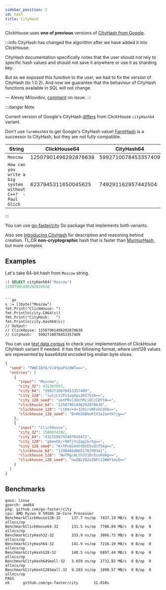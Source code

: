 ```yaml
---
sidebar_position: 2
id: hash
title: CityHash
---
```


ClickHouse uses **one of previous** versions of [CityHash from Google](https://github.com/google/cityhash).

:::info
CityHash has changed the algorithm after we have added it into ClickHouse.

CityHash documentation specifically notes that the user should not rely to specific hash values and should not save it anywhere or use it as sharding key.

But as we exposed this function to the user, we had to fix the version of CityHash (to 1.0.2). And now we guarantee that the behaviour of CityHash functions available in SQL will not change.

— Alexey Milovidov, [comment](https://github.com/ClickHouse/ClickHouse/issues/8354#issuecomment-568517969) on issue.
:::

:::danger Note

Current version of Google's CityHash [differs](https://github.com/ClickHouse/ClickHouse/issues/8354) from ClickHouse `cityHash64` variant.

Don't use `farmHash64` to get Google's CityHash value! [FarmHash](https://opensource.googleblog.com/2014/03/introducing-farmhash.html) is a successor to CityHash, but they are not fully compatible.

| String                                                     | ClickHouse64         | CityHash64           | FarmHash64           |
| ---------------------------------------------------------- | -------------------- | -------------------- | -------------------- |
| `Moscow`                                                   | 12507901496292878638 | 5992710078453357409  | 5992710078453357409  |
| `How can you write a big system without C++?  -Paul Glick` | 6237945311650045625  | 749291162957442504   | 11716470977470720228 |

:::

You can use [go-faster/city](https://github.com/go-faster/city) Go package that implements both variants.

Also see [Introducing CityHash](https://opensource.googleblog.com/2011/04/introducing-cityhash.html) for description and
reasoning behind creation. TL;DR **non-cryptographic** hash that is faster than [MurmurHash](http://en.wikipedia.org/wiki/MurmurHash), but more complex.

## Examples

Let's take 64-bit hash from `Moscow` string.

```sql
:) SELECT cityHash64('Moscow')
12507901496292878638
```
```

```go
s := []byte("Moscow")
fmt.Print("ClickHouse: ")
fmt.Println(city.CH64(s))
fmt.Print("CityHash:   ")
fmt.Println(city.Hash64(s))
// Output:
// ClickHouse: 12507901496292878638
// CityHash:   5992710078453357409
```

You can use [test data corpus](https://github.com/go-faster/city/blob/main/_testdata/data.json) to check your implementation of ClickHouse CityHash variant if needed.
It has the following format, where uint128 values are represented by base64std encoded big endian byte slices.

```json
{
  "seed": "TWWCIQf8/VJ4YpoPXz8WTw==",
  "entries": [
    {
      "input": "Moscow",
      "city_32": 431367057,
      "city_64": "5992710078453357409",
      "city_128": "iw1jLVJPz1uqXwu2RS7V2A==",
      "city_128_seed": "uenPRvl3OchMciOCzlDYYA==",
      "clickhouse_64": "12507901496292878638",
      "clickhouse_128": "Lt8Xv+4+320irvMFxkCdVQ==",
      "clickhouse_128_seed": "B+KKOXBhwPIX3a2antH7jg=="
    },
    {
      "input": "ClickHouse",
      "city_32": 1586074392,
      "city_64": "4321509792407916471",
      "city_128": "g6eeOX/r90TjYuZqq2krhg==",
      "city_128_seed": "K+TPnO24VhYDXE5xQ1T5kg==",
      "clickhouse_64": "12904064065176299341",
      "clickhouse_128": "NwTMgcALthJ21DrEuvkUAg==",
      "clickhouse_128_seed": "owZBLVQ2eIBFc15WWY1mzQ=="
    }
  ]
}
```

## Benchmarks

```
goos: linux
goarch: amd64
pkg: github.com/go-faster/city
cpu: AMD Ryzen 9 5950X 16-Core Processor
BenchmarkClickHouse128-32     137.7 ns/op  7437.19 MB/s  0 B/op  0 allocs/op
BenchmarkClickHouse64-32      131.5 ns/op  7786.84 MB/s  0 B/op  0 allocs/op
BenchmarkCityHash32-32        333.9 ns/op  3066.73 MB/s  0 B/op  0 allocs/op
BenchmarkCityHash64-32        141.9 ns/op  7216.10 MB/s  0 B/op  0 allocs/op
BenchmarkCityHash128-32       148.5 ns/op  6897.44 MB/s  0 B/op  0 allocs/op
BenchmarkCityHash64Small-32   3.659 ns/op  2732.82 MB/s  0 B/op  0 allocs/op
BenchmarkCityHash128Small-32  9.103 ns/op  1098.57 MB/s  0 B/op  0 allocs/op
PASS
ok      github.com/go-faster/city       12.018s
```
